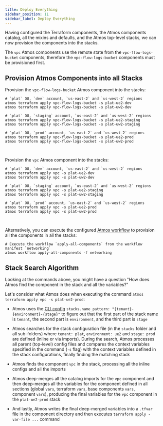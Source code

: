 ```yaml
---
title: Deploy Everything
sidebar_position: 11
sidebar_label: Deploy Everything
---
```


Having configured the Terraform components, the Atmos components catalog, all the mixins and defaults, and the Atmos top-level stacks, we can now
provision the components into the stacks.

The `vpc` Atmos components use the remote state from the `vpc-flow-logs-bucket` components, therefore the `vpc-flow-logs-bucket` components must
be provisioned first.

## Provision Atmos Components into all Stacks

Provision the `vpc-flow-logs-bucket` Atmos component into the stacks:

```shell
# `plat` OU, `dev` account, `us-east-2` and `us-west-2` regions
atmos terraform apply vpc-flow-logs-bucket -s plat-ue2-dev
atmos terraform apply vpc-flow-logs-bucket -s plat-uw2-dev

# `plat` OU, `staging` account, `us-east-2` and `us-west-2` regions
atmos terraform apply vpc-flow-logs-bucket -s plat-ue2-staging
atmos terraform apply vpc-flow-logs-bucket -s plat-uw2-staging

# `plat` OU, `prod` account, `us-east-2` and `us-west-2` regions
atmos terraform apply vpc-flow-logs-bucket -s plat-ue2-prod
atmos terraform apply vpc-flow-logs-bucket -s plat-uw2-prod
```

<br/>

Provision the `vpc` Atmos component into the stacks:

```shell
# `plat` OU, `dev` account, `us-east-2` and `us-west-2` regions
atmos terraform apply vpc -s plat-ue2-dev
atmos terraform apply vpc -s plat-uw2-dev

# `plat` OU, `staging` account, `us-east-2` and `us-west-2` regions
atmos terraform apply vpc -s plat-ue2-staging
atmos terraform apply vpc -s plat-uw2-staging

# `plat` OU, `prod` account, `us-east-2` and `us-west-2` regions
atmos terraform apply vpc -s plat-ue2-prod
atmos terraform apply vpc -s plat-uw2-prod
```

<br/>

Alternatively, you can execute the configured [Atmos workflow](/quick-start/advanced/create-workflows) to provision all the components in all the stacks:

```shell
# Execute the workflow `apply-all-components` from the workflow manifest `networking`
atmos workflow apply-all-components -f networking
```

## Stack Search Algorithm

Looking at the commands above, you might have a question "How does Atmos find the component in the stack and all the variables?"

Let's consider what Atmos does when executing the command `atmos terraform apply vpc -s plat-ue2-prod`:

- Atmos uses the [CLI config](/quick-start/advanced/configure-cli) `stacks.name_pattern: "{tenant}-{environment}-{stage}"` to figure out that the first part of
  the stack name is `tenant`, the second part is `environment`, and the third part is `stage`

- Atmos searches for the stack configuration file (in the `stacks` folder and all sub-folders) where `tenant: plat`, `environment: ue2`
  and `stage: prod` are defined (inline or via imports). During the search, Atmos processes all parent (top-level) config files and compares the
  context variables specified in the command (`-s` flag) with the context variables defined in the stack configurations, finally finding the matching
  stack

- Atmos finds the component `vpc` in the stack, processing all the inline configs and all the imports

- Atmos deep-merges all the catalog imports for the `vpc` component and then deep-merges all the variables for the component defined in all
  sections (global `vars`, terraform `vars`, base components `vars`, component `vars`), producing the final variables for the `vpc` component in
  the `plat-ue2-prod` stack

- And lastly, Atmos writes the final deep-merged variables into a `.tfvar` file in the component directory and then
  executes `terraform apply -var-file ...` command
